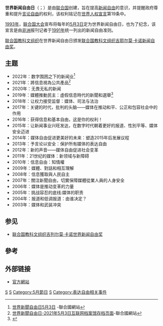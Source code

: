 '''世界新闻自由日'''（{{lang-en|World Press Freedom Day}}；{{lang-fr|La Journée mondiale  de la liberté de la presse}}）是由[[联合国|联合国]]创建，旨在提高[[新闻自由|新闻自由]]的意识，并提醒政府尊重和提升[[言论自由|言论自由]]的权利，该权利铭记在[[世界人权宣言|世界人权宣言]]第19条中。

[[1993年|1993年]]，[[联合国大会|联合国大会]]宣布将每年的[[5月3日|5月3日]]定为世界新闻自由日，也为了纪念{{en-link|温得和克宣言|Windhoek Declaration}}，该宣言是由[[非洲|非洲]]报刊记者于[[1991年|1991年]]统一列出的新闻自由准则。 

[[联合国教科文组织|联合国教科文组织]]在世界新闻自由日颁发[[联合国教科文组织吉耶尔莫·卡诺新闻自由奖|联合国教科文组织吉耶尔莫·卡诺新闻自由奖]]。

==主题==
*2022年：数字围困之下的新闻业<ref>[https://www.un.org/zh/observances/press-freedom-day 世界新聞自由日5月3日] {{Wayback|url=https://www.un.org/zh/observances/press-freedom-day |date=20210529074835 }}-聯合國網站</ref>
*2021年：將信息視為公共產品<ref>[https://web.archive.org/web/20210503112505/https://www.un.org/zh/observances/press-freedom-day 世界新聞自由日-2021年5月3日互联网档案馆存档页面]-聯合國網站</ref>
*2020年：无畏无私的新闻
*2019年：媒體推動民主：虛假信息時代的新聞和選舉<ref name = "迎接2019年世界新聞自由日_2019">{{cite web | title = 迎接2019年世界新聞自由日 | url = http://trad.cn.rfi.fr/%E6%94%BF%E6%B2%BB/20190502-%E8%BF%8E%E6%8E%A52019%E5%B9%B4%E4%B8%96%E7%95%8C%E6%96%B0%E8%81%9E%E8%87%AA%E7%94%B1%E6%97%A5 | publisher = 法國國際廣播電台 | author = 法廣 | language = zh-tw | date = 2019-05-02 | access-date = 2019-05-03 | archive-url = https://web.archive.org/web/20190503091756/http://trad.cn.rfi.fr/%25E6%2594%25BF%25E6%25B2%25BB/20190502-%25E8%25BF%258E%25E6%258E%25A52019%25E5%25B9%25B4%25E4%25B8%2596%25E7%2595%258C%25E6%2596%25B0%25E8%2581%259E%25E8%2587%25AA%25E7%2594%25B1%25E6%2597%25A5 | archive-date = 2019-05-03 | dead-url = yes }}</ref>
*2018年：让权力接受监督：媒体、司法与法治
*2017年：关键的时代，批判的头脑——媒体在推动和平、公正和包容社会中的作用
*2016年：获得信息和基本自由，这是你的权利！
*2015年：让新闻事业兴旺发达，在数字时代朝着更好的报道、性別平等、媒体安全迈进
*2014年：媒体自由促进更美好的未来：塑造2015年后发展议程
*2013年：予言论以安全：保护所有媒体的表达自由
*2012年：新的声音——媒体自由促进社会变革
*2011年：21世纪的媒体：新领域与新障碍
*2010年：信息自由：知情權
*2009年：媒體、對話和相互理解
*2008年：信息獲取與人民自主
*2007年：關注新聞自由，切實保障媒體從業人員的人身安全
*2006年：媒体是推动变革的力量
*2005年：挑战容忍的底线:媒体的职责
*2004年：报道和低调报道：由谁决定？
*2003年：媒体和武装冲突

== 参见 ==
* [[联合国教科文组织吉列尔莫·卡诺世界新闻自由奖|联合国教科文组织吉列尔莫·卡诺世界新闻自由奖]]

== 參考 ==
{{reflist}}

== 外部链接 ==
* [http://www.un.org/zh/events/pressfreedomday/ 官方網站] {{Wayback|url=http://www.un.org/zh/events/pressfreedomday/ |date=20201108005849 }}{{zh-hans}}


[[Category:联合国教科文组织|S]]
[[Category:新闻自由|S]]
[[Category:5月節日|Category:5月節日]]
[[Category:新闻|S]]
[[Category:表达自由相关事件|Category:表达自由相关事件]]